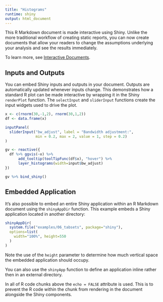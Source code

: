 ```yaml
---
title: "Histograms"
runtime: shiny
output: html_document
---
```


This R Markdown document is made interactive using Shiny. Unlike the more traditional workflow of creating static reports, you can now create documents that allow your readers to change the assumptions underlying your analysis and see the results immediately. 

To learn more, see [Interactive Documents](http://rmarkdown.rstudio.com/authoring_shiny.html).

## Inputs and Outputs

You can embed Shiny inputs and outputs in your document. Outputs are automatically updated whenever inputs change.  This demonstrates how a standard R plot can be made interactive by wrapping it in the Shiny `renderPlot` function. The `selectInput` and `sliderInput` functions create the input widgets used to drive the plot.

```r
x <- c(rnorm(30,-1,2), rnorm(30,1,2))
df <- data.frame(x)

inputPanel(
  sliderInput("bw_adjust", label = "Bandwidth adjustment:",
              min = 0.2, max = 2, value = 1, step = 0.2)
)

gv <- reactive({
  df %>% ggvis(~x) %>% 
      add_tooltip(toolTipFunc(df$x), "hover") %>% 
      layer_histograms(width=input$bw_adjust)
})

gv %>% bind_shiny()
```

## Embedded Application

It's also possible to embed an entire Shiny application within an R Markdown document using the `shinyAppDir` function. This example embeds a Shiny application located in another directory:

```r
shinyAppDir(
  system.file("examples/06_tabsets", package="shiny"),
  options=list(
    width="100%", height=550
  )
)
```

Note the use of the `height` parameter to determine how much vertical space the embedded application should occupy.

You can also use the `shinyApp` function to define an application inline rather then in an external directory.

In all of R code chunks above the `echo = FALSE` attribute is used. This is to prevent the R code within the chunk from rendering in the document alongside the Shiny components.



